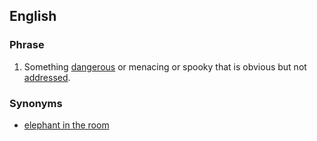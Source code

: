 ==English==

===Phrase===
{{en-noun|-}}

# {{idiom}} Something [[dangerous]] or menacing or spooky that is obvious but not [[address]]ed.

===Synonyms===
* [[elephant in the room]]